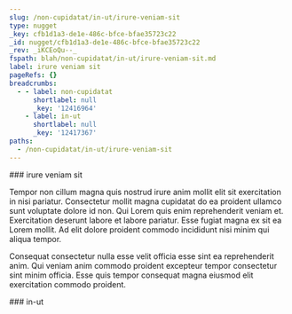 ```yaml
---
slug: /non-cupidatat/in-ut/irure-veniam-sit
type: nugget
_key: cfb1d1a3-de1e-486c-bfce-bfae35723c22
_id: nugget/cfb1d1a3-de1e-486c-bfce-bfae35723c22
_rev: _iKCEoQu--_
fspath: blah/non-cupidatat/in-ut/irure-veniam-sit.md
label: irure veniam sit
pageRefs: {}
breadcrumbs:
  - - label: non-cupidatat
      shortlabel: null
      _key: '12416964'
    - label: in-ut
      shortlabel: null
      _key: '12417367'
paths:
  - /non-cupidatat/in-ut/irure-veniam-sit
---
```


<NuggetArea>
<Nugget slug="/non-cupidatat/in-ut/irure-veniam-sit" type="nugget" _key="cfb1d1a3-de1e-486c-bfce-bfae35723c22" _id="nugget/cfb1d1a3-de1e-486c-bfce-bfae35723c22" _rev="_iKCEoQu--_" fspath="blah/non-cupidatat/in-ut/irure-veniam-sit.md" label="irure veniam sit" paths="/non-cupidatat/in-ut/irure-veniam-sit">
<NuggetBody>
### irure veniam sit

Tempor non cillum magna quis nostrud irure anim mollit elit sit exercitation in nisi pariatur. Consectetur mollit magna cupidatat do ea proident ullamco sunt voluptate dolore id non. Qui Lorem quis enim reprehenderit veniam et. Exercitation deserunt labore et labore pariatur. Esse fugiat magna ex sit ea Lorem mollit. Ad elit dolore proident commodo incididunt nisi minim qui aliqua tempor.

Consequat consectetur nulla esse velit officia esse sint ea reprehenderit anim. Qui veniam anim commodo proident excepteur tempor consectetur sint minim officia. Esse quis tempor consequat magna eiusmod elit exercitation commodo proident.

</NuggetBody>
<Breadcrumbs>
<Crumbs>
<Crumb _key="12416964" label="non-cupidatat" /><Crumb _key="12417367" label="in-ut" />
</Crumbs>
</Breadcrumbs>
</Nugget>

<NuggetsInbound>
</NuggetsInbound>
<NuggetsOutbound>
</NuggetsOutbound>
</NuggetArea>
<PassagesInbound>
<Passage direction="inbound" type="passage" _key="12417367" _id="passage/12417367" _rev="_iKCEoPq---" label="in-ut" passage="in-ut" fspath="blah/non-cupidatat/in-ut" paths="/non-cupidatat/in-ut" slug="/non-cupidatat/in-ut">
<NuggetBody>
### in-ut

</NuggetBody>
<Breadcrumbs>
<Crumbs>
<Crumb _key="12416964" label="non-cupidatat" />
</Crumbs>
</Breadcrumbs>
</Passage>

</PassagesInbound>
<PassagesOutbound>
</PassagesOutbound>